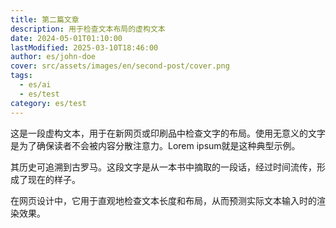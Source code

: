```yaml
---
title: 第二篇文章
description: 用于检查文本布局的虚构文本
date: 2024-05-01T01:10:00
lastModified: 2025-03-10T18:46:00
author: es/john-doe
cover: src/assets/images/en/second-post/cover.png
tags:
  - es/ai
  - es/test
category: es/test
---
```

这是一段虚构文本，用于在新网页或印刷品中检查文字的布局。使用无意义的文字是为了确保读者不会被内容分散注意力。Lorem ipsum就是这种典型示例。

其历史可追溯到古罗马。这段文字是从一本书中摘取的一段话，经过时间流传，形成了现在的样子。

在网页设计中，它用于直观地检查文本长度和布局，从而预测实际文本输入时的渲染效果。

```
